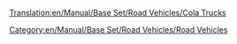 [[Translation:en/Manual/Base Set/Road Vehicles/Cola Trucks]]

{{en/RoadVehicle|name     = MightyMover Cola Truck
  |img      = en/Archive/Old 32bpp/MightyMover Cola.png
  |price    = £4,797 ($9,594)
  |speed    = 30 mph (48 km/h)
  |annual   = £421 ($842)
  |designed = 1936
  |life     = 15
  |capacity = 17,000 litres of cola
}}
{{en/RoadVehicle|name     = Powernaught Cola Truck
  |img      = en/Archive/Old 32bpp/Powernaught Cola.png
  |price    = £6,027 ($12,054)
  |speed    = 55 mph (88 km/h)
  |annual   = £787 ($1,640)
  |designed = 1975
  |life     = 15
  |capacity = 19,000 litres of cola
}}
{{en/RoadVehicle|name     = Wizzow Cola Truck
  |img      = en/Archive/Old 32bpp/Wizzow Cola.png
  |price    = £6,437 ($12,874)
  |speed    = 70 mph (112 km/h)
  |annual   = £1,125 ($2,640)
  |designed = 2012
  |life     = 15
  |capacity = 22,000 litres of cola
}}

[[Category:en/Manual/Base Set/Road Vehicles/Road Vehicles]]